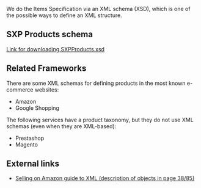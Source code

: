We do the Items Specification via an XML schema (XSD), which is one of the possible ways to define an XML structure.

==SXP Products schema==

[https://docs.google.com/file/d/0B4JKZAq0izyxZTVickJ2MDM5VDQ/edit?usp=sharing Link for downloading SXPProducts.xsd]

==Related Frameworks==
There are some XML schemas for defining products in the most known e-commerce websites:

*Amazon
*Google Shopping

The following services have a product taxonomy, but they do not use XML schemas (even when they are XML-based):
*Prestashop
*Magento


==External links==
*[https://images-na.ssl-images-amazon.com/images/G/01/rainier/help/XML_Documentation_Intl.pdf Selling on Amazon guide to XML (description of objects in page 38/85)]
